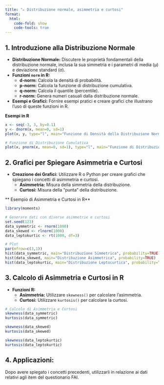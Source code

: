 ```yaml
---
title: "✏️ Distribuzione normale, asimmetria e curtosi"
format:
  html:
    code-fold: show
    code-tools: true
---
```



## 1. Introduzione alla Distribuzione Normale

- **Distribuzione Normale:** Discutere le proprietà fondamentali della distribuzione normale, inclusa la sua simmetria e i parametri di media (μ) e deviazione standard (σ).
- **Funzioni `norm` in R:**
  - **d-norm:** Calcola la densità di probabilità.
  - **p-norm:** Calcola la funzione di distribuzione cumulativa.
  - **q-norm:** Calcola il quantile (percentile).
  - **r-norm:** Genera numeri casuali dalla distribuzione normale.
- **Esempi e Grafici:** Fornire esempi pratici e creare grafici che illustrano l'uso di queste funzioni in R.

**Esempi in R**

```r
x <- seq(-3, 3, by=0.1)
y <- dnorm(x, mean=0, sd=1)
plot(x, y, type="l", main="Funzione di Densità della Distribuzione Normale")

# Funzione di Distribuzione Cumulativa
plot(x, pnorm(x, mean=0, sd=1), type="l", main="Funzione di Distribuzione Cumulativa")
```

## 2. Grafici per Spiegare Asimmetria e Curtosi

- **Creazione dei Grafici:** Utilizzare R o Python per creare grafici che spiegano i concetti di asimmetria e curtosi.
  - **Asimmetria:** Misura della simmetria della distribuzione.
  - **Curtosi:** Misura della "punta" della distribuzione.
  
** Esempio di Asimmetria e Curtosi in R**

```r
library(moments)

# Generare dati con diverse asimmetrie e curtosi
set.seed(123)
data_symmetric <- rnorm(1000)
data_skewed <- rlnorm(1000)
data_leptokurtic <- rt(1000, df=3)

# Plot
par(mfrow=c(3,1))
hist(data_symmetric, main="Distribuzione Simmetrica", probability=TRUE)
hist(data_skewed, main="Distribuzione Asimmetrica", probability=TRUE)
hist(data_leptokurtic, main="Distribuzione Leptocurtica", probability=TRUE)
```

## 3. Calcolo di Asimmetria e Curtosi in R

- **Funzioni R:**
  - **Asimmetria:** Utilizzare `skewness()` per calcolare l'asimmetria.
  - **Curtosi:** Utilizzare `kurtosis()` per calcolare la curtosi.
  
```r
# Calcolo di Asimmetria e Curtosi
skewness(data_symmetric)
kurtosis(data_symmetric)

skewness(data_skewed)
kurtosis(data_skewed)

skewness(data_leptokurtic)
kurtosis(data_leptokurtic)
```

## 4. **Applicazioni:**

Dopo avere spiegato i concetti precedenti, utilizzarli in relazione ai dati relativi agli item del questionario FAI. 


